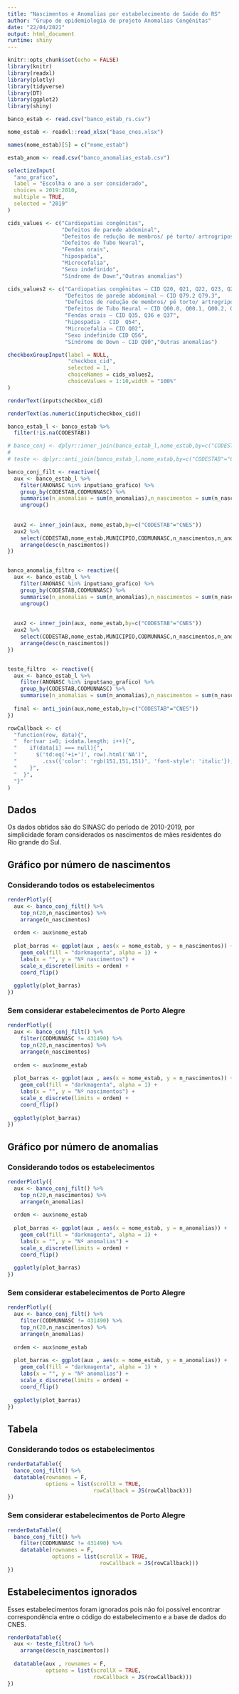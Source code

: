 ```yaml
---
title: "Nascimentos e Anomalias por estabelecimento de Saúde do RS"
author: "Grupo de epidemiologia do projeto Anomalias Congênitas"
date: "22/04/2021"
output: html_document
runtime: shiny
---
```


```r
knitr::opts_chunk$set(echo = FALSE)
library(knitr)
library(readxl)
library(plotly)
library(tidyverse)
library(DT)
library(ggplot2)
library(shiny)
```

```r
banco_estab <- read.csv("banco_estab_rs.csv")

nome_estab <- readxl::read_xlsx("base_cnes.xlsx")

names(nome_estab)[5] = c("nome_estab")

estab_anom <- read.csv("banco_anomalias_estab.csv")
```

```r
selectizeInput(
  "ano_grafico",
  label = "Escolha o ano a ser considerado",
  choices = 2019:2010,
  multiple = TRUE,
  selected = "2019"
)

cids_values <- c("Cardiopatias congênitas",                                              
                 "Defeitos de parede abdominal",                                         
                 "Defeitos de redução de membros/ pé torto/ artrogripose / polidactilia",
                 "Defeitos de Tubo Neural",                                              
                 "Fendas orais",                                                         
                 "hipospadia",                                                           
                 "Microcefalia",                                                         
                 "Sexo indefinido",                                                      
                 "Síndrome de Down","Outras anomalias")   

cids_values2 <- c("Cardiopatias congênitas – CID Q20, Q21, Q22, Q23, Q24, Q25, Q26, Q27, Q28",
                  "Defeitos de parede abdominal – CID Q79.2 Q79.3",
                  "Defeitos de redução de membros/ pé torto/ artrogripose / polidactilia – CID Q66, Q69, Q71, Q72, Q73 e Q74.3",
                  "Defeitos de Tubo Neural – CID Q00.0, Q00.1, Q00.2, Q01 e Q05",
                  "Fendas orais – CID Q35, Q36 e Q37",
                  "hipospadia - CID  Q54",
                  "Microcefalia – CID Q02",
                  "Sexo indefinido CID Q56",
                  "Síndrome de Down – CID Q90","Outras anomalias")
```


```r
checkboxGroupInput(label = NULL,
                   "checkbox_cid",
                   selected = 1,
                   choiceNames = cids_values2,
                   choiceValues = 1:10,width = "100%"
)
```

```r

renderText(input$checkbox_cid)
```


```r
renderText(as.numeric(input$checkbox_cid))
```


```r
banco_estab_l <- banco_estab %>%
  filter(!is.na(CODESTAB))

# banco_conj <- dplyr::inner_join(banco_estab_l,nome_estab,by=c("CODESTAB"="CNES"))
# 
# teste <- dplyr::anti_join(banco_estab_l,nome_estab,by=c("CODESTAB"="CNES"))
```


```r
banco_conj_filt <- reactive({
  aux <- banco_estab_l %>%
    filter(ANONASC %in% input$ano_grafico) %>%
    group_by(CODESTAB,CODMUNNASC) %>%
    summarise(n_anomalias = sum(n_anomalias),n_nascimentos = sum(n_nascimentos)) %>%
    ungroup()
  
  
  aux2 <- inner_join(aux, nome_estab,by=c("CODESTAB"="CNES"))
  aux2 %>%
    select(CODESTAB,nome_estab,MUNICIPIO,CODMUNNASC,n_nascimentos,n_anomalias) %>%
    arrange(desc(n_nascimentos))
})


banco_anomalia_filtro <- reactive({
  aux <- banco_estab_l %>%
    filter(ANONASC %in% input$ano_grafico) %>%
    group_by(CODESTAB,CODMUNNASC) %>%
    summarise(n_anomalias = sum(n_anomalias),n_nascimentos = sum(n_nascimentos)) %>%
    ungroup()
  
  
  aux2 <- inner_join(aux, nome_estab,by=c("CODESTAB"="CNES"))
  aux2 %>%
    select(CODESTAB,nome_estab,MUNICIPIO,CODMUNNASC,n_nascimentos,n_anomalias) %>%
    arrange(desc(n_nascimentos))
})


teste_filtro  <- reactive({
  aux <- banco_estab_l %>%
    filter(ANONASC %in% input$ano_grafico) %>%
    group_by(CODESTAB,CODMUNNASC) %>%
    summarise(n_anomalias = sum(n_anomalias),n_nascimentos = sum(n_nascimentos))  
  
  final <- anti_join(aux,nome_estab,by=c("CODESTAB"="CNES"))
})
```

```r
rowCallback <- c(
  "function(row, data){",
  "  for(var i=0; i<data.length; i++){",
  "    if(data[i] === null){",
  "      $('td:eq('+i+')', row).html('NA')",
  "        .css({'color': 'rgb(151,151,151)', 'font-style': 'italic'});",
  "    }",
  "  }",
  "}"  
)

```


## Dados

Os dados obtidos são do SINASC do período de 2010-2019, por simplicidade foram considerados os nascimentos de mães residentes do Rio grande do Sul.


## Gráfico por número de nascimentos

### Considerando todos os estabelecimentos

```r
renderPlotly({
  aux <- banco_conj_filt() %>%
    top_n(20,n_nascimentos) %>%
    arrange(n_nascimentos)
  
  ordem <- aux$nome_estab
  
  plot_barras <- ggplot(aux , aes(x = nome_estab, y = n_nascimentos)) +
    geom_col(fill = "darkmagenta", alpha = 1) +
    labs(x = "", y = "Nº nascimentos") +
    scale_x_discrete(limits = ordem) +
    coord_flip()
  
  ggplotly(plot_barras)
})

```



### Sem considerar estabelecimentos de Porto Alegre

```r
renderPlotly({
  aux <- banco_conj_filt() %>%
    filter(CODMUNNASC != 431490) %>%
    top_n(20,n_nascimentos) %>%
    arrange(n_nascimentos)
  
  ordem <- aux$nome_estab
  
  plot_barras <- ggplot(aux , aes(x = nome_estab, y = n_nascimentos)) +
    geom_col(fill = "darkmagenta", alpha = 1) +
    labs(x = "", y = "Nº nascimentos") +
    scale_x_discrete(limits = ordem) +
    coord_flip()
  
  ggplotly(plot_barras)
})
```


## Gráfico por número de anomalias

### Considerando todos os estabelecimentos

```r
renderPlotly({
  aux <- banco_conj_filt() %>%
    top_n(20,n_nascimentos) %>%
    arrange(n_anomalias)
  
  ordem <- aux$nome_estab
  
  plot_barras <- ggplot(aux , aes(x = nome_estab, y = n_anomalias)) +
    geom_col(fill = "darkmagenta", alpha = 1) +
    labs(x = "", y = "Nº anomalias") +
    scale_x_discrete(limits = ordem) +
    coord_flip()
  
  ggplotly(plot_barras)
})
```


### Sem considerar estabelecimentos de Porto Alegre

```r
renderPlotly({
  aux <- banco_conj_filt() %>%
    filter(CODMUNNASC != 431490) %>%    
    top_n(20,n_nascimentos) %>%
    arrange(n_anomalias)
  
  ordem <- aux$nome_estab
  
  plot_barras <- ggplot(aux , aes(x = nome_estab, y = n_anomalias)) +
    geom_col(fill = "darkmagenta", alpha = 1) +
    labs(x = "", y = "Nº anomalias") +
    scale_x_discrete(limits = ordem) +
    coord_flip()
  
  ggplotly(plot_barras)
})

```


## Tabela 

### Considerando todos os estabelecimentos

```r
renderDataTable({
  banco_conj_filt() %>%
  datatable(rownames = F,
            options = list(scrollX = TRUE,
                           rowCallback = JS(rowCallback)))
})
```

### Sem considerar estabelecimentos de Porto Alegre

```r
renderDataTable({
  banco_conj_filt() %>% 
    filter(CODMUNNASC != 431490) %>%
    datatable(rownames = F,
              options = list(scrollX = TRUE,
                             rowCallback = JS(rowCallback)))
})
```




## Estabelecimentos ignorados 

Esses estabelecimentos foram ignorados pois não foi possível encontrar correspondência entre o código do estabelecimento e a base de dados do CNES.

```r
renderDataTable({
  aux <- teste_filtro() %>%
    arrange(desc(n_nascimentos)) 
  
  datatable(aux , rownames = F,
            options = list(scrollX = TRUE,
                           rowCallback = JS(rowCallback)))
})
```




